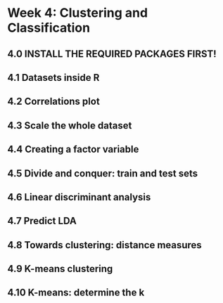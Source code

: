 # Week 4: Clustering and Classification

## 4.0 INSTALL THE REQUIRED PACKAGES FIRST!

## 4.1 Datasets inside R

## 4.2 Correlations plot

## 4.3 Scale the whole dataset

## 4.4 Creating a factor variable

## 4.5 Divide and conquer: train and test sets

## 4.6 Linear discriminant analysis

## 4.7 Predict LDA

## 4.8 Towards clustering: distance measures

## 4.9 K-means clustering

## 4.10 K-means: determine the k

